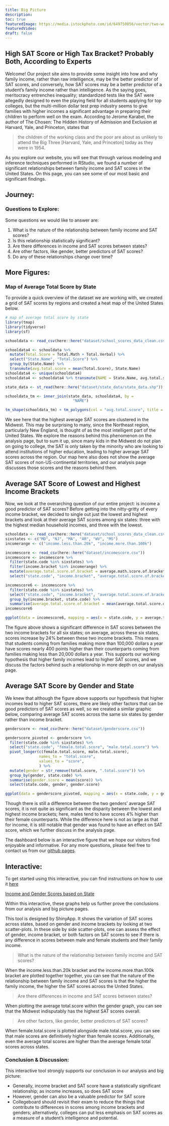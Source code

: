 ```yaml
---
title: Big Picture
description:
toc: true
featuredImage: https://media.istockphoto.com/id/649750856/vector/two-women-in-the-discussion.jpg?s=612x612&w=0&k=20&c=7t00YuJDJAuvH6tqBfYh3McAzl-2uV4GFWFtWZMfpi4=
featuredVideo:
draft: false
---
```

## High SAT Score or High Tax Bracket? Probably Both, According to Experts

Welcome! Our project site aims to provide some insight into how and why family income, rather than raw intelligence, may be the better predictor of SAT scores, and conversely, how SAT scores may be a better predictor of a student’s family income rather than intelligence. As the saying goes, meritocracy entrenches inequality; standardized tests like the SAT were allegedly designed to even the playing field for all students applying for top colleges, but the multi-million dollar test prep industry seems to give families with higher incomes a significant advantage in preparing their children to perform well on the exam. According to Jerome Karabel, the author of The Chosen: The Hidden History of Admission and Exclusion at Harvard, Yale, and Princeton, states that 

 > the children of the working class and the poor are about as unlikely to attend the Big Three [Harvard, Yale, and Princeton] today as they were in 1954.

As you explore our website, you will see that through various modeling and inference techniques performed in RStudio, we found a number of significant relationships between family income and SAT scores in the United States. On this page, you can see some of our most basic and significant findings.

## Journey: 
### Questions to Explore:

Some questions we would like to answer are:

1. What is the nature of the relationship between family income and SAT scores?
2. Is this relationship statistically significant?
3. Are there differences in income and SAT scores between states? 
4. Are other factors, like gender, better predictors of SAT scores?
5. Do any of these relationships change over time?

## More Figures: 

### Map of Average Total Score by State

To provide a quick overview of the dataset we are working with, we created a grid of SAT scores by regions and created a heat map of the United States below.

```r
# map of average total score by state
library(tmap)
library(tidyverse)
library(sf)

schooldata <- read_csv(here::here("dataset/school_scores_data_clean.csv"))

schooldata4 <- schooldata %>%
  mutate(Total.Score = Total.Math + Total.Verbal) %>%
  select("State.Name", "Total.Score") %>%
  group_by(State.Name) %>%
  transmute(avg.total.score = mean(Total.Score), State.Name)
schooldata4 <- unique(schooldata4)
schooldata4 <- schooldata4 %>% transmute(NAME = State.Name, avg.total.score)

state_data <- st_read(here::here("dataset/state_data/state_data.shp"))

schooldata_tm <- inner_join(state_data, schooldata4, by =
                              "NAME")

tm_shape(schooldata_tm) + tm_polygons(col = "avg.total.score", title = "Avg SAT Score") + tm_layout(title = "Average SAT Score by State", title.position = c("center", "top"))

```

We see here that the highest average SAT scores are clustered in the Midwest. This may be surprising to many, since the Northeast region, particularly New England, is thought of as the most intelligent part of the United States. We explore the reasons behind this phenomenon on the analysis page, but to sum it up, since many kids in the Midwest do not plan on going to college, the SAT is only taken by the minority who are looking to attend institutions of higher education, leading to higher average SAT scores across the region. Our map here also does not show the average SAT scores of non-US-continental territories, and our analysis page discusses those scores and the reasons behind them. 

## Average SAT Score of Lowest and Highest Income Brackets

Now, we look at the overarching question of our entire project: is income a good predictor of SAT scores? Before getting into the nitty-gritty of every income bracket, we decided to single out just the lowest and highest brackets and look at their average SAT scores among six states: three with the highest median household incomes, and three with the lowest. 

```r
schooldata <- read_csv(here::here("dataset/school_scores_data_clean.csv"))
sixstates <- c("MD", "NJ", "MA", "AR", "WV", "MS")
incomerange <- c("income.less.than.20k", "income.more.than.100k")

incomescore <- read_csv(here::here("dataset/incomescore.csv"))
incomescore <- incomescore %>% 
  filter(state.code %in% sixstates) %>%
  filter(income.bracket %in% incomerange) %>%
  mutate(average.total.score.of.bracket = average.math.score.of.bracket + average.verbal.score.of.bracket) %>% 
  select("state.code", "income.bracket", "average.total.score.of.bracket") 

incomescore6 <- incomescore %>%
  filter(state.code %in% sixstates) %>%
  select("state.code", "income.bracket", "average.total.score.of.bracket") %>%
  group_by(income.bracket, state.code) %>%
  summarise(average.total.score.of.bracket = mean(average.total.score.of.bracket))
incomescore6

ggplot(data = incomescore6, mapping = aes(x = state.code, y = average.total.score.of.bracket, fill = income.bracket)) + geom_col() + labs(x = "State", y = "Average SAT Score", color = "Income Bracket", title = "Average SAT Score of Lowest and Highest Income Brackets") + facet_wrap(~income.bracket) 
```

The figure above shows a significant difference in SAT scores between the two income brackets for all six states; on average, across these six states, scores increase by 24% between these two income brackets. This means that students coming from families making more than 100,000 dollars a year have scores nearly 400 points higher than their counterparts coming from families making less than 20,000 dollars a year. This supports our working hypothesis that higher family incomes lead to higher SAT scores, and we discuss the factors behind such a relationship in more depth on our analysis page. 

## Average SAT Score by Gender and State

We knew that although the figure above supports our hypothesis that higher incomes lead to higher SAT scores, there are likely other factors that can be good predictors of SAT scores as well, so we created a similar graphic below, comparing average SAT scores across the same six states by gender rather than income bracket. 

```r
genderscore <- read_csv(here::here("dataset/genderscore.csv"))

genderscore_pivoted <- genderscore %>%
  filter(state.code %in% sixstates) %>%
  select("state.code", "female.total.score", "male.total.score") %>%
  pivot_longer(c(female.total.score, male.total.score),
               names_to = "total.score", 
               values_to = "score",
               ) %>%
  mutate(gender = str_remove(total.score, ".total.score")) %>%
  group_by(gender, state.code) %>%
  summarise(gender.score = mean(score)) %>%
  select(state.code, gender, gender.score)

ggplot(data = genderscore_pivoted, mapping = aes(x = state.code, y = gender.score, fill = gender)) + geom_col() + labs(x = "Gender", y = "Average SAT Score", color = "State Code", title = "Average SAT Score by Gender and State") + facet_wrap(~gender) 

```

Though there is still a difference between the two genders' average SAT scores, it is not quite as significant as the disparity between the lowest and highest income brackets; here, males tend to have scores 4% higher than their female counterparts. While the difference here is not as large as that for income, it is still notable that gender was found to have an effect on SAT score, which we further discuss in the analysis page. 

The dashboard below is an interactive figure that we hope our visitors find enjoyable and informative. For any more questions, please feel free to contact us from our [github pages](https://abctma415f22.netlify.app/about/).

## Interactive:

To get started using this interactive, you can find instructions on how to use it [here](https://photos.google.com/share/AF1QipPklnf4x3KzSFGAmso8MMI7WPcWwKVKCUuUhl1MxNDzjjSPCwk5nHDcShPNnOKWIQ?key=ZVJnMW5NYnNEbW9KRFpSYXRLREZkREVHUnV4cW9n)

[Income and Gender Scores based on State](https://avramoutar.shinyapps.io/incomegenderinteractive/)

Within this interactive, these graphs help us further prove the conclusions from our analysis and big picture pages.

This tool is designed by ShinyApp. It shows the variation of SAT scores across states, based on gender and income brackets by looking at two scatter-plots. In these side by side scatter-plots, one can assess the effect of gender, income bracket, or both factors on SAT scores to see if there is any difference in scores between male and female students and their family income. 

 > What is the nature of the relationship between family income and SAT scores?

When the income.less.than.20k bracket and the income.more.than.100k bracket are plotted together together, you can see that the nature of the relationship between family income and SAT scores is that the higher the family income, the higher the SAT scores across the United States. 

 > Are there differences in income and SAT scores between states? 
 
When plotting the average total.score within the gender graph, you can see that the Midwest indisputably has the highest SAT scores overall. 

 > Are other factors, like gender, better predictors of SAT scores?
 
When female.total.score is plotted alongside male.total.score, you can see that male scores are definitively higher than female scores. Additionally, even the average total scores are higher than the average female total scores across states. 

### Conclusion & Discussion:
This interactive tool strongly supports our conclusion in our analysis and big picture:

* Generally, income bracket and SAT score have a statistically significant relationship; as income increases, so does SAT score
* However, gender can also be a valuable predictor for SAT score
* Collegeboard should revisit their exam to reduce the things that contribute to differences in scores among income brackets and genders; alternatively, colleges can put less emphasis on SAT scores as a measure of a student's intelligence and potential. 

